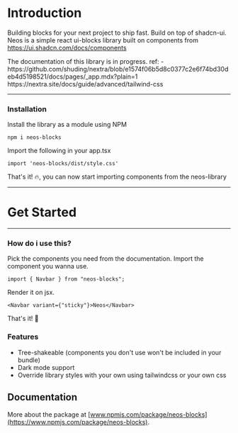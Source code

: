 
# Introduction

Building blocks for your next project to ship fast. Build on top of shadcn-ui. <br />
Neos is a simple react ui-blocks library built on components from https://ui.shadcn.com/docs/components


<Callout type="warning" emoji="⚠️">
  The documentation of this library is in progress. ref: -
  https://github.com/shuding/nextra/blob/e1574f06b5d8c0377c2e6f74bd30deb4d5198521/docs/pages/_app.mdx?plain=1
  https://nextra.site/docs/guide/advanced/tailwind-css
</Callout>

---

### Installation

Install the library as a module using NPM

```
npm i neos-blocks
```

Import the following in your app.tsx

```
import 'neos-blocks/dist/style.css'
```

That's it! 🔥, you can now start importing components from the neos-library

---

# Get Started


<Cards>
  <Card title="Components" href="/components" />
  <Card title="Blocks" href="/navbar" />
</Cards>

---

### How do i use this?

Pick the components you need from the documentation.
Import the component you wanna use.

```
import { Navbar } from "neos-blocks";
```

Render it on jsx.

```
<Navbar variant={"sticky"}>Neos</Navbar>
```

That's it! 🥸

### Features

- Tree-shakeable (components you don't use won't be included in your bundle)
- Dark mode support
- Override library styles with your own using tailwindcss or your own css

## Documentation

More about the package at [www.npmjs.com/package/neos-blocks](https://www.npmjs.com/package/neos-blocks).

